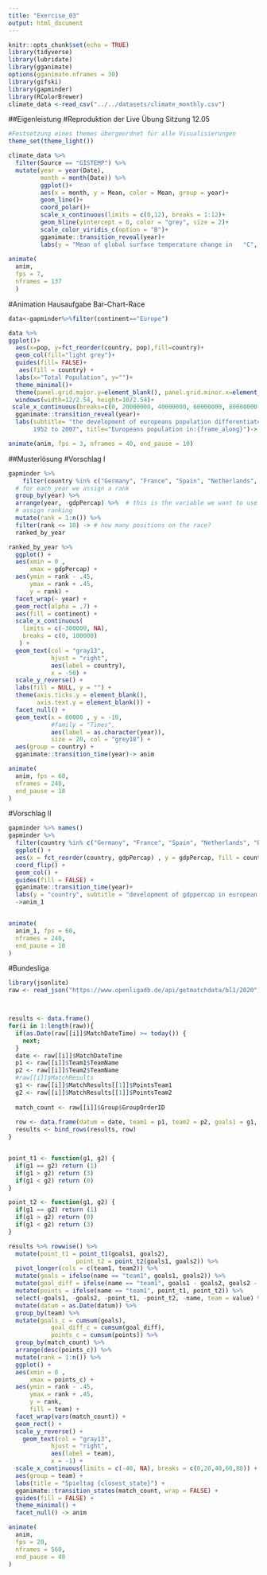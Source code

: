 ```yaml
---
title: "Exercise_03"
output: html_document
---
```


```r
knitr::opts_chunk$set(echo = TRUE)
library(tidyverse)
library(lubridate)
library(gganimate)
options(gganimate.nframes = 30)
library(gifski)
library(gapminder)
library(RColorBrewer)
climate_data <-read_csv("../../datasets/climate_monthly.csv")

```

##Eigenleistung
#Reproduktion der Live Übung Sitzung 12.05

```r
#Festsetzung eines themes übergeordnet für alle Visualisierungen
theme_set(theme_light())

climate_data %>%
  filter(Source == "GISTEMP") %>%
  mutate(year = year(Date),
         month = month(Date)) %>%
         ggplot()+
         aes(x = month, y = Mean, color = Mean, group = year)+
         geom_line()+
         coord_polar()+
         scale_x_continuous(limits = c(0,12), breaks = 1:12)+
         geom_hline(yintercept = 0, color = "grey", size = 2)+
         scale_color_viridis_c(option = "B")+
         gganimate::transition_reveal(year)+
         labs(y = "Mean of global surface temperature change in   °C", subtitle = "development of mean global surface temperature change", title = "Temperature in:{frame_along}")->anim         
    
animate(
  anim,
  fps = 7,
  nframes = 137
  )
```


#Animation Hausaufgabe Bar-Chart-Race


```r
data<-gapminder%>%filter(continent=="Europe")

data %>% 
ggplot()+
  aes(x=pop, y=fct_reorder(country, pop),fill=country)+
  geom_col(fill="light grey")+
  guides(fill= FALSE)+
   aes(fill = country) +
  labs(x="Total Population", y="")+
  theme_minimal()+
  theme(panel.grid.major.y=element_blank(), panel.grid.minor.x=element_blank())+
  windows(width=12/2.54, height=10/2.54)+
 scale_x_continuous(breaks=c(0, 20000000, 40000000, 60000000, 80000000,100000000),labels=c("0","20M", "40M", "60M","80M","100M"))+
  gganimate::transition_reveal(year)+
  labs(subtitle= "the development of europeans population differentiated by year from 
       1952 to 2007", title="Europeans population in:{frame_along}")-> anim

animate(anim, fps = 3, nframes = 40, end_pause = 10)
```


##Musterlösung 
#Vorschlag I
```r
gapminder %>%  
    filter(country %in% c("Germany", "France", "Spain", "Netherlands", "Belgium", "Portugal", "Luxemburg", "Poland")) %>% 
  # for each year we assign a rank
  group_by(year) %>%  
  arrange(year, -gdpPercap) %>%  # this is the variable we want to use for our race
  # assign ranking
  mutate(rank = 1:n()) %>% 
  filter(rank <= 10) -> # how many positions on the race?
  ranked_by_year

ranked_by_year %>%  
  ggplot() +  
  aes(xmin = 0 ,  
      xmax = gdpPercap) +  
  aes(ymin = rank - .45,  
      ymax = rank + .45,  
      y = rank) +  
  facet_wrap(~ year) +  
  geom_rect(alpha = .7) +
  aes(fill = continent) +
  scale_x_continuous(  
    limits = c(-300000, NA),
    breaks = c(0, 100000)
   ) +  
  geom_text(col = "gray13",
            hjust = "right",
            aes(label = country),
            x = -50) +
  scale_y_reverse() +
  labs(fill = NULL, y = "") +
  theme(axis.ticks.y = element_blank(), 
        axis.text.y = element_blank()) +
  facet_null() +
  geom_text(x = 80000 , y = -10,
            #family = "Times",
            aes(label = as.character(year)),
            size = 20, col = "grey18") +
  aes(group = country) +
  gganimate::transition_time(year)-> anim

animate(
  anim, fps = 60,
  nframes = 240,
  end_pause = 10
)
```

#Vorschlag II 
```r
gapminder %>% names()
gapminder %>% 
  filter(country %in% c("Germany", "France", "Spain", "Netherlands", "Belgium")) %>% 
  ggplot() +
  aes(x = fct_reorder(country, gdpPercap) , y = gdpPercap, fill = country) +
  coord_flip() +
  geom_col() +
  guides(fill = FALSE) + 
  gganimate::transition_time(year)+
  labs(y = "country", subtitle = "development of gdppercap in european countries", title = "gdppercap")
  ->anim_1


animate(
  anim_1, fps = 60,
  nframes = 240,
  end_pause = 10
)
```


#Bundesliga 
```r
library(jsonlite)
raw <- read_json("https://www.openligadb.de/api/getmatchdata/bl1/2020")



results <- data.frame()
for(i in 1:length(raw)){
  if(as.Date(raw[[i]]$MatchDateTime) >= today()) {
    next;
  }
  date <- raw[[i]]$MatchDateTime
  p1 <- raw[[i]]$Team1$TeamName
  p2 <- raw[[i]]$Team2$TeamName
  #raw[[i]]$MatchResults
  g1 <- raw[[i]]$MatchResults[[1]]$PointsTeam1
  g2 <- raw[[i]]$MatchResults[[1]]$PointsTeam2
  
  match_count <- raw[[i]]$Group$GroupOrderID
  
  row <- data.frame(datum = date, team1 = p1, team2 = p2, goals1 = g1, goals2 = g2, match_count = match_count)
  results <- bind_rows(results, row)  
}


point_t1 <- function(g1, g2) {
  if(g1 == g2) return (1)
  if(g1 > g2) return (3)
  if(g1 < g2) return (0)
}

point_t2 <- function(g1, g2) {
  if(g1 == g2) return (1)
  if(g1 > g2) return (0)
  if(g1 < g2) return (3)
}

results %>% rowwise() %>% 
  mutate(point_t1 = point_t1(goals1, goals2),
                   point_t2 = point_t2(goals1, goals2)) %>% 
  pivot_longer(cols = c(team1, team2)) %>% 
  mutate(goals = ifelse(name == "team1", goals1, goals2)) %>% 
  mutate(goal_diff = ifelse(name == "team1", goals1 - goals2, goals2 - goals1)) %>% 
  mutate(points = ifelse(name == "team1", point_t1, point_t2)) %>% 
  select(-goals1, -goals2, -point_t1, -point_t2, -name, team = value) %>% 
  mutate(datum = as.Date(datum)) %>% 
  group_by(team) %>% 
  mutate(goals_c = cumsum(goals), 
            goal_diff_c = cumsum(goal_diff),
            points_c = cumsum(points)) %>% 
  group_by(match_count) %>% 
  arrange(desc(points_c)) %>% 
  mutate(rank = 1:n()) %>% 
  ggplot() +
  aes(xmin = 0 ,  
      xmax = points_c) +  
  aes(ymin = rank - .45,  
      ymax = rank + .45,  
      y = rank,
      fill = team) +
  facet_wrap(vars(match_count)) +
  geom_rect() +
  scale_y_reverse() +
    geom_text(col = "gray13",
            hjust = "right",
            aes(label = team),
            x = -1) +
  scale_x_continuous(limits = c(-40, NA), breaks = c(0,20,40,60,80)) +
  aes(group = team) +
  labs(title = "Spieltag {closest_state}") +
  gganimate::transition_states(match_count, wrap = FALSE) +
  guides(fill = FALSE) +
  theme_minimal() +
  facet_null() -> anim

animate(
  anim, 
  fps = 20,
  nframes = 560,
  end_pause = 40
)
  


```

